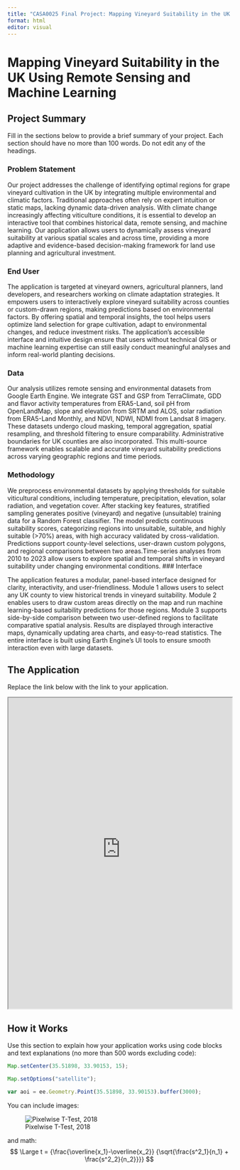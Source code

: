 ```yaml
---
title: "CASA0025 Final Project: Mapping Vineyard Suitability in the UK Using Remote Sensing and Machine Learning"
format: html
editor: visual
---
```


# Mapping Vineyard Suitability in the UK Using Remote Sensing and Machine Learning

## Project Summary 

Fill in the sections below to provide a brief summary of your project. Each section should have no more than 100 words. Do not edit any of the headings.

### Problem Statement 

Our project addresses the challenge of identifying optimal regions for grape vineyard cultivation in the UK by integrating multiple environmental and climatic factors. Traditional approaches often rely on expert intuition or static maps, lacking dynamic data-driven analysis. With climate change increasingly affecting viticulture conditions, it is essential to develop an interactive tool that combines historical data, remote sensing, and machine learning. Our application allows users to dynamically assess vineyard suitability at various spatial scales and across time, providing a more adaptive and evidence-based decision-making framework for land use planning and agricultural investment.

### End User 

The application is targeted at vineyard owners, agricultural planners, land developers, and researchers working on climate adaptation strategies. It empowers users to interactively explore vineyard suitability across counties or custom-drawn regions, making predictions based on environmental factors. By offering spatial and temporal insights, the tool helps users optimize land selection for grape cultivation, adapt to environmental changes, and reduce investment risks. The application's accessible interface and intuitive design ensure that users without technical GIS or machine learning expertise can still easily conduct meaningful analyses and inform real-world planting decisions.

### Data

Our analysis utilizes remote sensing and environmental datasets from Google Earth Engine. We integrate GST and GSP from TerraClimate, GDD and flavor activity temperatures from ERA5-Land, soil pH from OpenLandMap, slope and elevation from SRTM and ALOS, solar radiation from ERA5-Land Monthly, and NDVI, NDWI, NDMI from Landsat 8 imagery. These datasets undergo cloud masking, temporal aggregation, spatial resampling, and threshold filtering to ensure comparability. Administrative boundaries for UK counties are also incorporated. This multi-source framework enables scalable and accurate vineyard suitability predictions across varying geographic regions and time periods.

### Methodology

We preprocess environmental datasets by applying thresholds for suitable viticultural conditions, including temperature, precipitation, elevation, solar radiation, and vegetation cover. After stacking key features, stratified sampling generates positive (vineyard) and negative (unsuitable) training data for a Random Forest classifier. The model predicts continuous suitability scores, categorizing regions into unsuitable, suitable, and highly suitable (>70%) areas, with high accuracy validated by cross-validation. Predictions support county-level selections, user-drawn custom polygons, and regional comparisons between two areas.Time-series analyses from 2010 to 2023 allow users to explore spatial and temporal shifts in vineyard suitability under changing environmental conditions.
### Interface

The application features a modular, panel-based interface designed for clarity, interactivity, and user-friendliness. Module 1 allows users to select any UK county to view historical trends in vineyard suitability. Module 2 enables users to draw custom areas directly on the map and run machine learning-based suitability predictions for those regions. Module 3 supports side-by-side comparison between two user-defined regions to facilitate comparative spatial analysis. Results are displayed through interactive maps, dynamically updating area charts, and easy-to-read statistics. The entire interface is built using Earth Engine’s UI tools to ensure smooth interaction even with large datasets.


## The Application 

Replace the link below with the link to your application.

:::{.column-page}

<iframe src='https://ollielballinger.users.earthengine.app/view/turkey-earthquake' width='100%' height='700px'></iframe>

:::
## How it Works 

Use this section to explain how your application works using code blocks and text explanations (no more than 500 words excluding code):

```js
Map.setCenter(35.51898, 33.90153, 15);

Map.setOptions("satellite");

var aoi = ee.Geometry.Point(35.51898, 33.90153).buffer(3000);
```

You can include images:

![Pixelwise T-Test, 2018](images/beirut_change_2020.jpg)

and math:
$$ \Large t = {\frac{\overline{x_1}-\overline{x_2}} {\sqrt{\frac{s^2_1}{n_1} + \frac{s^2_2}{n_2}}}} $$


